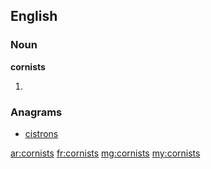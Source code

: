 ==English==

===Noun===
'''cornists'''

# {{plural of|[[cornist]]}}

===Anagrams===
* [[cistrons#English|cistrons]]

[[ar:cornists]]
[[fr:cornists]]
[[mg:cornists]]
[[my:cornists]]